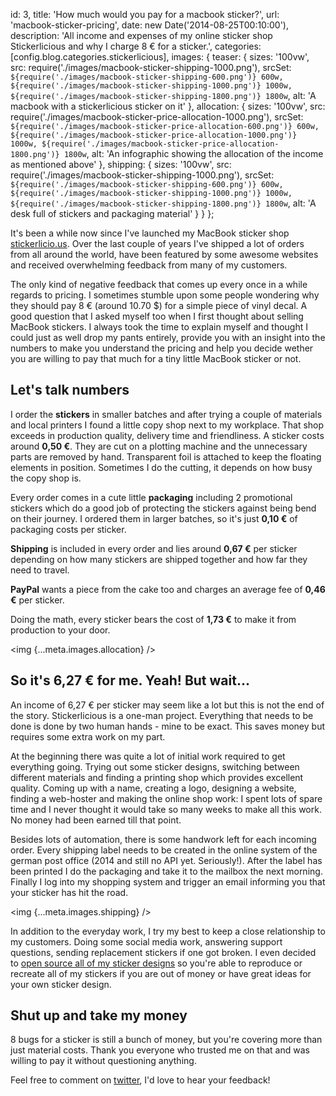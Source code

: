   id: 3,
  title: 'How much would you pay for a macbook sticker?',
  url: 'macbook-sticker-pricing',
  date: new Date('2014-08-25T00:10:00'),
  description:
    'All income and expenses of my online sticker shop Stickerlicious and why I charge 8 € for a sticker.',
  categories: [config.blog.categories.stickerlicious],
  images: {
    teaser: {
      sizes: '100vw',
      src: require('./images/macbook-sticker-shipping-1000.png'),
      srcSet: `${require('./images/macbook-sticker-shipping-600.png')} 600w, ${require('./images/macbook-sticker-shipping-1000.png')} 1000w, ${require('./images/macbook-sticker-shipping-1800.png')} 1800w`,
      alt: 'A macbook with a stickerlicious sticker on it'
    },
    allocation: {
      sizes: '100vw',
      src: require('./images/macbook-sticker-price-allocation-1000.png'),
      srcSet: `${require('./images/macbook-sticker-price-allocation-600.png')} 600w, ${require('./images/macbook-sticker-price-allocation-1000.png')} 1000w, ${require('./images/macbook-sticker-price-allocation-1800.png')} 1800w`,
      alt:
        'An infographic showing the allocation of the income as mentioned above'
    },
    shipping: {
      sizes: '100vw',
      src: require('./images/macbook-sticker-shipping-1000.png'),
      srcSet: `${require('./images/macbook-sticker-shipping-600.png')} 600w, ${require('./images/macbook-sticker-shipping-1000.png')} 1000w, ${require('./images/macbook-sticker-shipping-1800.png')} 1800w`,
      alt: 'A desk full of stickers and packaging material'
    }
  }
};

It's been a while now since I've launched my MacBook sticker shop [stickerlicio.us](http://stickerlicio.us). Over the last couple of years I've shipped a lot of orders from all around the world, have been featured by some awesome websites and received overwhelming feedback from many of my customers.

<!-- prettier-ignore -->
The only kind of negative feedback that comes up every once in a while regards to pricing. I sometimes stumble upon some people wondering why they should pay 8 € (around 10.70 $) for a simple piece of vinyl decal. A good question that I asked myself too when I first thought about selling MacBook stickers. I always took the time to explain myself and thought I could just as well drop my pants entirely, provide you with an insight into the numbers to make you understand the pricing and help you decide wether you are willing to pay that much for a tiny little MacBook sticker or not.

## Let's talk numbers

I order the **stickers** in smaller batches and after trying a couple of materials and local printers I found a little copy shop next to my workplace. That shop exceeds in production quality, delivery time and friendliness. A sticker costs around **0,50 €**. They are cut on a plotting machine and the unnecessary parts are removed by hand. Transparent foil is attached to keep the floating elements in position. Sometimes I do the cutting, it depends on how busy the copy shop is.

Every order comes in a cute little **packaging** including 2 promotional stickers which do a good job of protecting the stickers against being bend on their journey. I ordered them in larger batches, so it's just **0,10 €** of packaging costs per sticker.

**Shipping** is included in every order and lies around **0,67 €** per sticker depending on how many stickers are shipped together and how far they need to travel.

**PayPal** wants a piece from the cake too and charges an average fee of **0,46 €** per sticker.

Doing the math, every sticker bears the cost of **1,73 €** to make it from production to your door.

<img {...meta.images.allocation} />

## So it's 6,27 € for me. Yeah! But wait...

An income of 6,27 € per sticker may seem like a lot but this is not the end of the story. Stickerlicious is a one-man project. Everything that needs to be done is done by two human hands - mine to be exact. This saves money but requires some extra work on my part.

At the beginning there was quite a lot of initial work required to get everything going. Trying out some sticker designs, switching between different materials and finding a printing shop which provides excellent quality. Coming up with a name, creating a logo, designing a website, finding a web-hoster and making the online shop work: I spent lots of spare time and I never thought it would take so many weeks to make all this work. No money had been earned till that point.

Besides lots of automation, there is some handwork left for each incoming order. Every shipping label needs to be created in the online system of the german post office (2014 and still no API yet. Seriously!). After the label has been printed I do the packaging and take it to the mailbox the next morning. Finally I log into my shopping system and trigger an email informing you that your sticker has hit the road.

<img {...meta.images.shipping} />

In addition to the everyday work, I try my best to keep a close relationship to my customers. Doing some social media work, answering support questions, sending replacement stickers if one got broken. I even decided to [open source all of my sticker designs](https://github.com/krachtstefan/stickerlicious-templates) so you're able to reproduce or recreate all of my stickers if you are out of money or have great ideas for your own sticker design.

## Shut up and take my money

8 bugs for a sticker is still a bunch of money, but you're covering more than just material costs. Thank you everyone who trusted me on that and was willing to pay it without questioning anything.

Feel free to comment on [twitter](https://twitter.com/stefan_kracht), I'd love to hear your feedback!
